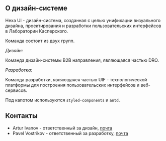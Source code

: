 
<Meta title="Intro" />

## О дизайн-системе

Hexa UI - дизайн-система, созданная с целью унификации визуального дизайна, проектирования и разработки пользовательских интерфейсов в Лаборатории Касперского.

Команда состоит из двух групп.

_Дизайн:_

Команда дизайн-системы B2B направления, являющаяся частью DRO. 

_Разработка:_

Команда разработки, являющаяся частью UIF - технологической платформы для построения пользовательских интерфейсов и веб-сервисов.

Под капотом используются `styled-components` и `antd`.

## Контакты

- Artur Ivanov - ответственный за дизайн, [почта](mailto:artur.v.ivanov@kaspersky.com)
- Pavel Vostrikov - ответственный за разработку, [почта](mailto:pavel.vostrikov@kaspersky.com)

